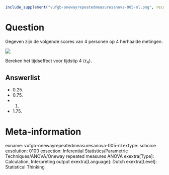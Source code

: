 ```{r, echo = FALSE, results = "hide"}
include_supplement("vufgb-onewayrepeatedmeasuresanova-005-nl.png", recursive = TRUE)
```

Question
========
Gegeven zijn de volgende scores van 4 personen op 4 herhaalde metingen. 

![](vufgb-onewayrepeatedmeasuresanova-005-nl.png)

Bereken het tijdseffect voor tijdstip 4 ($τ_4$).

Answerlist
----------
* 0.25.
* 0.75.
* 1.
* 1.75.

Meta-information
================
exname: vufgb-onewayrepeatedmeasuresanova-005-nl
extype: schoice
exsolution: 0100
exsection: Inferential Statistics/Parametric Techniques/ANOVA/Oneway repeated measures ANOVA
exextra[Type]: Calculation, Interpreting output
exextra[Language]: Dutch
exextra[Level]: Statistical Thinking